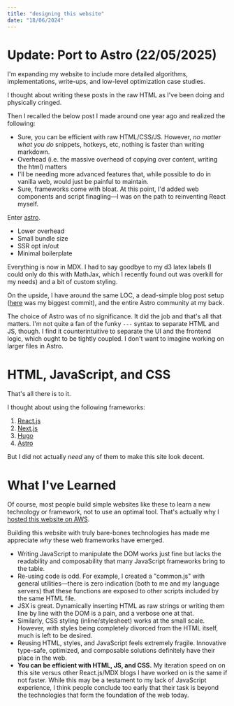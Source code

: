 ```yaml
---
title: "designing this website"
date: "18/06/2024"
---
```


# Update: Port to Astro (22/05/2025)

I'm expanding my website to include more detailed algorithms, implementations, write-ups, and low-level optimization case studies.

I thought about writing these posts in the raw HTML as I've been doing and physically cringed.

Then I recalled the below post I made around one year ago and realized the following:

- Sure, you can be efficient with raw HTML/CSS/JS. However, _no matter what you do_ snippets, hotkeys, etc, nothing is faster than writing markdown.
- Overhead (i.e. the massive overhead of copying over content, writing the html) matters
- I'll be needing more advanced features that, while possible to do in vanilla web, would just be painful to maintain.
- Sure, frameworks come with bloat. At this point, I'd added web components and script finagling&mdash;I was on the path to reinventing React myself.

Enter [astro](https://astro.build/).

- Lower overhead
- Small bundle size
- SSR opt in/out
- Minimal boilerplate

Everything is now in MDX. I had to say goodbye to my d3 latex labels (I could only do this with MathJax, which I recently found out was overkill for my needs) and a bit of custom styling.

On the upside, I have around the same LOC, a dead-simple blog post setup ([here](https://github.com/barrett-ruth/barrettruth.com/commit/8666e5a16983b177118f6e8a3246feb0d6907fff) was my biggest commit), and the entire Astro community at my back.

The choice of Astro was of no significance. It did the job and that's all that matters. I'm not quite a fan of the funky `---` syntax to separate HTML and JS, though. I find it counterintuitive to separate the UI and the frontend logic, which ought to be tightly coupled. I don't want to imagine working on larger files in Astro.

# HTML, JavaScript, and CSS

That's all there is to it.

I thought about using the following frameworks:

1. [React.js](https://react.dev/)
2. [Next.js](https://nextjs.org/)
3. [Hugo](https://gohugo.io/)
4. [Astro](https://astro.build/)

But I did not actually _need_ any of them to make this site look decent.

# What I've Learned

Of course, most people build simple websites like these to learn a new technology or framework, not to use an optimal tool. That's actually why I [hosted this website on AWS](/posts/software/from-github-pages-to-aws.html).

Building this website with truly bare-bones technologies has made me appreciate _why_ these web frameworks have emerged.

- Writing JavaScript to manipulate the DOM works just fine but lacks the readability and composability that many JavaScript frameworks bring to the table.
- Re-using code is odd. For example, I created a "common.js" with general utilities—there is zero indication (both to me and my language servers) that these functions are exposed to other scripts included by the same HTML file.
- JSX is great. Dynamically inserting HTML as raw strings or writing them line by line with the DOM is a pain, and a verbose one at that.
- Similarly, CSS styling (inline/stylesheet) works at the small scale. However, with styles being completely divorced from the HTML itself, much is left to be desired.
- Reusing HTML, styles, and JavaScript feels extremely fragile. Innovative type-safe, optimized, and composable solutions definitely have their place in the web.
- **You can be efficient with HTML, JS, and CSS.** My iteration speed on on this site versus other React.js/MDX blogs I have worked on is the same if not faster. While this may be a testament to my lack of JavaScript experience, I think people conclude too early that their task is beyond the technologies that form the foundation of the web today.
